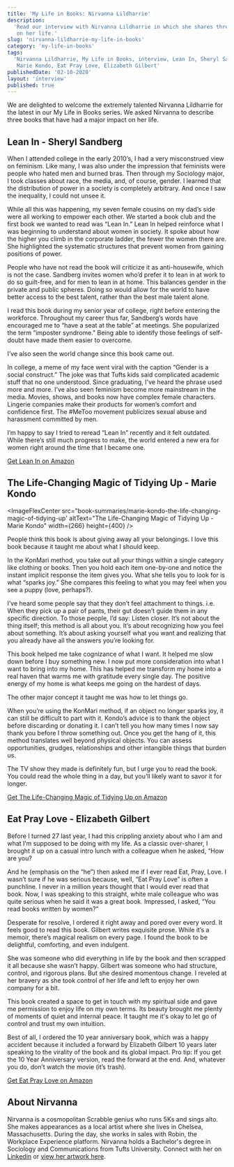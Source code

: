 ```yaml
---
title: 'My Life in Books: Nirvanna Lildharrie'
description:
  'Read our interview with Nirvanna Lildharrie in which she shares three books that have had a significant impact
   on her life.'
slug: 'nirvanna-lildharrie-my-life-in-books'
category: 'my-life-in-books'
tags:
  'Nirvanna Lildharrie, My Life in Books, interview, Lean In, Sheryl Sandberg, The Life-Changing Magic of Tidying Up, 
   Marie Kondo, Eat Pray Love, Elizabeth Gilbert'
publishedDate: '02-10-2020'
layout: 'interview'
published: true
---
```



<p style={{ fontSize: '20px' }}>
  We are delighted to welcome the extremely talented Nirvanna Lildharrie for the latest in our My Life in Books series.
  We asked Nirvanna to describe three books that have had a major impact on her life.
</p>

<Box textAlign="center">
  <h2>Lean In - Sheryl Sandberg</h2>
</Box>

<ImageFlexCenter
  src="book-summaries/sheryl-sandberg-lean-in"
  altText="Lean In - Sheryl Sandberg"
  width={266}
  height={400}
/>

When I attended college in the early 2010’s, I had a very misconstrued view on feminism. Like many, I was also under the impression that feminists were people who hated men and burned bras. Then through my Sociology major, I took classes about race, the media, and, of course, gender. I learned that the distribution of power in a society is completely arbitrary. And once I saw the inequality, I could not unsee it. 

While all this was happening, my seven female cousins on my dad’s side were all working to empower each other. We started a book club and the first book we wanted to read was “Lean In.” Lean In helped reinforce what I was beginning to understand about women in society. It spoke about how the higher you climb in the corporate ladder, the fewer the women there are. She highlighted the systematic structures that prevent women from gaining positions of power.

People who have not read the book will criticize it as anti-housewife, which is not the case. Sandberg invites women who’d prefer it to lean in at work to do so guilt-free, and for men to lean in at home. This balances gender in the private and public spheres. Doing so would allow for the world to have better access to the best talent, rather than the best male talent alone. 

I read this book during my senior year of college, right before entering the workforce. Throughout my career thus far, Sandberg’s words have encouraged me to “have a seat at the table” at meetings. She popularized the term “imposter syndrome." Being able to identify those feelings of self-doubt have made them easier to overcome. 

I’ve also seen the world change since this book came out. 

In college, a meme of my face went viral with the caption “Gender is a social construct.” The joke was that Tufts kids said complicated academic stuff that no one understood. Since graduating, I've heard the phrase used more and more. I’ve also seen feminism become more mainstream in the media. Movies, shows, and books now have complex female characters. Lingerie companies make their products for women’s comfort and confidence first. The #MeToo movement publicizes sexual abuse and harassment committed by men. 

I’m happy to say I tried to reread “Lean In” recently and it felt outdated. While there’s still much progress to make, the world entered a new era for women right around the time that I became one.

[Get Lean In on Amazon](https://www.amazon.com/Lean-Women-Work-Will-Lead/dp/0385349947/ref=as_li_ss_tl?crid=1AZGMVRWJGJKW&dchild=1&keywords=lean+in+sheryl+sandberg&qid=1602534065&sprefix=lean+in,aps,351&sr=8-1&linkCode=ll1&tag=paperbacktrav-20&linkId=cfb73d456d9c47081838815a8f685b95&language=en_US)

<Box textAlign="center">
  <h2>The Life-Changing Magic of Tidying Up - Marie Kondo</h2>
</Box>

<ImageFlexCenter
  src="book-summaries/marie-kondo-the-life-changing-magic-of-tidying-up'
  altText="The Life-Changing Magic of Tidying Up - Marie Kondo"
  width={266}
  height={400}
/>

People think this book is about giving away all your belongings. I love this book because it taught me about what I should keep.

In the KonMari method, you take out all your things within a single category like clothing or books. Then you hold each item one-by-one and notice the instant implicit response the item gives you. What she tells you to look for is what “sparks joy.” She compares this feeling to what you may feel when you see a puppy (love, perhaps?). 

I’ve heard some people say that they don’t feel attachment to things. i.e. When they pick up a pair of pants, their gut doesn’t guide them in any specific direction. To those people, I’d say: Listen closer. It’s not about the thing itself; this method is all about you. It’s about recognizing how you feel about something. It’s about asking yourself what you want and realizing that you already have all the answers you’re looking for. 

This book helped me take cognizance of what I want. It helped me slow down before I buy something new. I now put more consideration into what I want to bring into my home. This has helped me transform my home into a real haven that warms me with gratitude every single day. The positive energy of my home is what keeps me going on the hardest of days.

The other major concept it taught me was how to let things go.

When you’re using the KonMari method, if an object no longer sparks joy, it can still be difficult to part with it. Kondo’s advice is to thank the object before discarding or donating it. I can’t tell you how many times I now say thank you before I throw something out. Once you get the hang of it, this method translates well beyond physical objects. You can assess opportunities, grudges, relationships and other intangible things that burden us.

The TV show they made is definitely fun, but I urge you to read the book. You could read the whole thing in a day, but you’ll likely want to savor it for longer.  

[Get The Life-Changing Magic of Tidying Up on Amazon](https://www.amazon.com/Life-Changing-Magic-Tidying-Decluttering-Organizing/dp/1607747308/ref=as_li_ss_tl?dchild=1&keywords=The+Life-Changing+Magic+of+Tidying+Up&qid=1602534373&sr=8-1&linkCode=ll1&tag=paperbacktrav-20&linkId=ba0a0894df3ecccb3cae1e321e4fa18b&language=en_US)

<Box textAlign="center">
  <h2>Eat Pray Love - Elizabeth Gilbert</h2>
</Box>

<ImageFlexCenter
  src="book-summaries/elizabeth-gilbert-eat-pray-love"
  altText="Eat Pray Love - Elizabeth Gilbert"
  width={266}
  height={400}
/>

Before I turned 27 last year, I had this crippling anxiety about who I am and what I’m supposed to be doing with my life. As a classic over-sharer, I brought it up on a casual intro lunch with a colleague when he asked, “How are you?

And he (emphasis on the “he”) then asked me if I ever read Eat, Pray, Love. I wasn’t sure if he was serious because, well, “Eat Pray Love” is often a punchline. I never in a million years thought that I would ever read that book. Now, I was speaking to this straight, white male colleague who was quite serious when he said it was a great book. Impressed, I asked, “You read books written by women?” 

Desperate for resolve, I ordered it right away and pored over every word. It feels good to read this book. Gilbert writes exquisite prose. While it’s a memoir, there’s magical realism on every page. I found the book to be delightful, comforting, and even indulgent. 

She was someone who did everything in life by the book and then scrapped it all because she wasn’t happy. Gilbert was someone who had structure, control, and rigorous plans. But she desired momentous change. I reveled at her bravery as she took control of her life and left to enjoy her own company for a bit.

This book created a space to get in touch with my spiritual side and gave me permission to enjoy life on my own terms. Its beauty brought me plenty of moments of quiet and internal peace. It taught me it's okay to let go of control and trust my own intuition.

Best of all, I ordered the 10 year anniversary book, which was a happy accident because it included a forward by Elizabeth Gilbert 10 years later speaking to the virality of the book and its global impact. Pro tip: If you get the 10 Year Anniversary version, read the forward at the end. And, whatever you do, don’t watch the movie (it’s trash).

[Get Eat Pray Love on Amazon](https://www.amazon.com/Eat-Pray-Love-Everything-Indonesia/dp/0143038419/ref=as_li_ss_tl?dchild=1&keywords=Eat+Pray+Love&qid=1602534502&sr=8-2&linkCode=ll1&tag=paperbacktrav-20&linkId=f326fb46555ee60c641e7b8e5cca8597&language=en_US)


## About Nirvanna

Nirvanna is a cosmopolitan Scrabble genius who runs 5Ks and sings alto. She makes appearances as a local artist where she lives in Chelsea, Massachusetts. During the day, she works in sales with Robin, the Workplace Experience platform. Nirvanna holds a Bachelor's degree in Sociology and Communications from Tufts University. Connect with her on [Linkedin](https://www.linkedin.com/in/nirvannalildharrie/) or [view her artwork here](https://www.nirvannalildharrie.com/portfolio).
